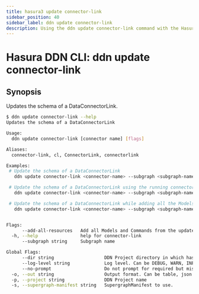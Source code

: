 ```yaml
---
title: hasura3 update connector-link
sidebar_position: 40
sidebar_label: ddn update connector-link
description: Using the ddn update connector-link command with the Hasura CLI
---
```


# Hasura DDN CLI: ddn update connector-link 

## Synopsis
Updates the schema of a DataConnectorLink.

```bash
$ ddn update connector-link --help
Updates the schema of a DataConnectorLink

Usage:
  ddn update connector-link [connector name] [flags]

Aliases:
  connector-link, cl, ConnectorLink, connectorlink

Examples:
 # Update the schema of a DataConnectorLink
   ddn update connector-link <connector-name> --subgraph <subgraph-name>

 # Update the schema of a DataConnectorLink using the running connector URL referenced using an env var CONNECTOR_URL
   ddn update connector-link <connector-name> --subgraph <subgraph-name> -e CONNECTOR_URL=https://connector-host:post

 # Update the schema of a DataConnectorLink while adding all the Models and Commands from the updated schema to the project
   ddn update connector-link <connector-name> --subgraph <subgraph-name> --add-all-resources


Flags:
      --add-all-resources   Add all Models and Commands from the updated DataConnectorLink to the local Hasura project
  -h, --help                help for connector-link
      --subgraph string     Subgraph name

Global Flags:
      --dir string                   DDN Project directory in which hasura.yaml is present (default ".")
      --log-level string             Log level. Can be DEBUG, WARN, INFO, ERROR, or FATAL. (default "INFO")
      --no-prompt                    Do not prompt for required but missing flags
  -o, --out string                   Output format. Can be table, json or yaml. (default "table")
  -p, --project string               DDN Project name
  -s, --supergraph-manifest string   SupergraphManifest to use.
```


